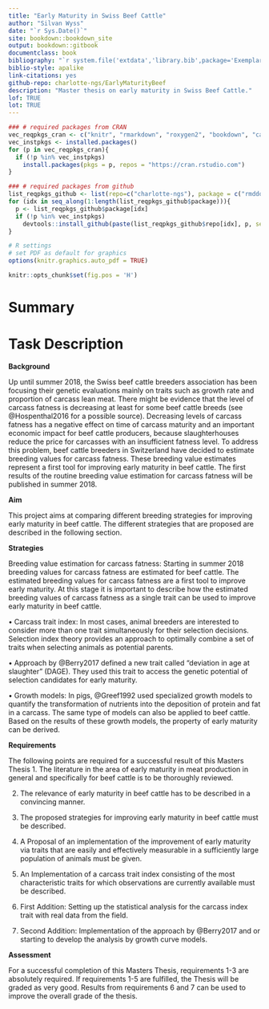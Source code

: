```yaml
--- 
title: "Early Maturity in Swiss Beef Cattle"
author: "Silvan Wyss"
date: "`r Sys.Date()`"
site: bookdown::bookdown_site
output: bookdown::gitbook
documentclass: book
bibliography: "`r system.file('extdata','library.bib',package='Exemplary')`"
biblio-style: apalike
link-citations: yes
github-repo: charlotte-ngs/EarlyMaturityBeef
description: "Master thesis on early maturity in Swiss Beef Cattle."
lof: TRUE
lot: TRUE
---
```


```r
### # required packages from CRAN
vec_reqpkgs_cran <- c("knitr", "rmarkdown", "roxygen2", "bookdown", "caTools", "citr", "devtools", "tidyverse", "huxtable")
vec_instpkgs <- installed.packages()
for (p in vec_reqpkgs_cran){
  if (!p %in% vec_instpkgs)
    install.packages(pkgs = p, repos = "https://cran.rstudio.com")
}

### # required packages from github
list_reqpkgs_github <- list(repo=c("charlotte-ngs"), package = c("rmddochelper"))
for (idx in seq_along(1:length(list_reqpkgs_github$package))){
  p <- list_reqpkgs_github$package[idx]
  if (!p %in% vec_instpkgs)
    devtools::install_github(paste(list_reqpkgs_github$repo[idx], p, sep = "/"))
}
```

```r
# R settings
# set PDF as default for graphics
options(knitr.graphics.auto_pdf = TRUE)
```

```r
knitr::opts_chunk$set(fig.pos = 'H')
```

# Summary {-}

# Task Description {-}

__Background__

Up until summer 2018, the Swiss beef cattle breeders association has been focusing their genetic evaluations
mainly on traits such as growth rate and proportion of carcass lean meat. There might be evidence that
the level of carcass fatness is decreasing at least for some beef cattle breeds (see @Hospenthal2016 for a
possible source). Decreasing levels of carcass fatness has a negative effect on time of carcass maturity and an
important economic impact for beef cattle producers, because slaughterhouses reduce the price for carcasses
with an insufficient fatness level. To address this problem, beef cattle breeders in Switzerland have decided
to estimate breeding values for carcass fatness. These breeding value estimates represent a first tool for
improving early maturity in beef cattle. The first results of the routine breeding value estimation for carcass
fatness will be published in summer 2018.

__Aim__

This project aims at comparing different breeding strategies for improving early maturity in beef cattle. The
different strategies that are proposed are described in the following section.

__Strategies__

Breeding value estimation for carcass fatness: Starting in summer 2018 breeding values for
carcass fatness are estimated for beef cattle. The estimated breeding values for carcass fatness are a first
tool to improve early maturity. At this stage it is important to describe how the estimated breeding
values of carcass fatness as a single trait can be used to improve early maturity in beef cattle.

• Carcass trait index: In most cases, animal breeders are interested to consider more than one trait
simultaneously for their selection decisions. Selection index theory provides an approach to optimally
combine a set of traits when selecting animals as potential parents.

• Approach by @Berry2017 defined a new trait called “deviation in age
at slaughter” (DAGE). They used this trait to access the genetic potential of selection candidates for
early maturity.

• Growth models: In pigs, @Greef1992 used specialized growth models to quantify the transformation
of nutrients into the deposition of protein and fat in a carcass. The same type of models can also be
applied to beef cattle. Based on the results of these growth models, the property of early maturity can
be derived.

__Requirements__

The following points are required for a successful result of this Masters Thesis
1. The literature in the area of early maturity in meat production in general and specifically for beef cattle
is to be thoroughly reviewed.

2. The relevance of early maturity in beef cattle has to be described in a convincing manner.

3. The proposed strategies for improving early maturity in beef cattle must be described.

4. A Proposal of an implementation of the improvement of early maturity via traits that are easily and
effectively measurable in a sufficiently large population of animals must be given.

5. An Implementation of a carcass trait index consisting of the most characteristic traits for which
observations are currently available must be described.

6. First Addition: Setting up the statistical analysis for the carcass index trait with real data from the
field.

7. Second Addition: Implementation of the approach by @Berry2017 and or
starting to develop the analysis by growth curve models.

__Assessment__

For a successful completion of this Masters Thesis, requirements 1-3 are absolutely required. If requirements
1-5 are fulfilled, the Thesis will be graded as very good. Results from requirements 6 and 7 can be used to
improve the overall grade of the thesis.

